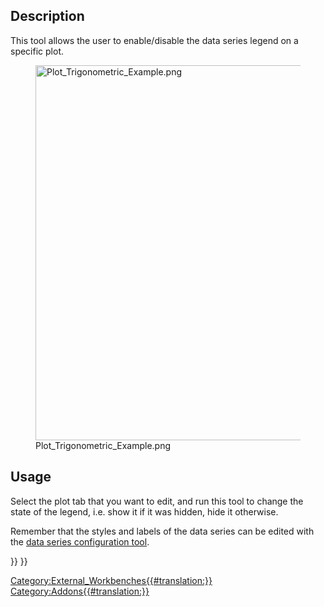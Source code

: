 <languages/>

{{Docnav
|[[Plot_Grid|Grid]]
|[[Plot_Labels|Labels]]
|[[Plot_Workbench|Plot]]
|IconL=Plot_Grid.svg
|IconR=Plot_Labels.svg
|IconC=Workbench_Plot.svg
}}

<div class="mw-translate-fuzzy">
{{GuiCommand|Name=Plot Legend|MenuLocation=Plot → Legend‏‎||Workbenches=[[Plot_Workbench|Plot]]|Shortcut=|SeeAlso=}}
</div>

==Description==

This tool allows the user to enable/disable the data series legend on a specific plot.

[[Image:Plot_Trigonometric_Example.png|600px]]

==Usage==

Select the plot tab that you want to edit, and run this tool to change the state of the legend, i.e. show it if it was hidden, hide it otherwise.

Remember that the styles and labels of the data series can be edited with the [[Plot_Series|data series configuration tool]].


{{Docnav
|[[Plot_Grid|Grid]]
|[[Plot_Labels|Labels]]
|[[Plot_Workbench|Plot]]
|IconL=Plot_Grid.svg
|IconR=Plot_Labels.svg
|IconC=Workbench_Plot.svg
}}

{{Plot_Tools_navi{{#translation:}}}}
{{Userdocnavi{{#translation:}}}}
[[Category:External_Workbenches{{#translation:}}]]
[[Category:Addons{{#translation:}}]]